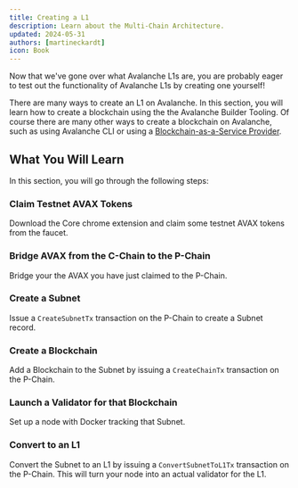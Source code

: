 ```yaml
---
title: Creating a L1
description: Learn about the Multi-Chain Architecture.
updated: 2024-05-31
authors: [martineckardt]
icon: Book
---
```


Now that we've gone over what Avalanche L1s are, you are probably eager to test out the functionality of Avalanche L1s by creating one yourself!

There are many ways to create an L1 on Avalanche. In this section, you will learn how to create a
blockchain using the the Avalanche Builder Tooling. Of course there are many other ways to create a
blockchain on Avalanche, such as using Avalanche CLI or using a [Blockchain-as-a-Service Provider](/integrations#Blockchain%20as%20a%20Service).

## What You Will Learn

In this section, you will go through the following steps:

<Steps>
<Step>

### Claim Testnet AVAX Tokens

Download the Core chrome extension and claim some testnet AVAX tokens from the faucet.

</Step>
<Step>

### Bridge AVAX from the C-Chain to the P-Chain

Bridge your the AVAX you have just claimed to the P-Chain.

</Step>
<Step>

### Create a Subnet

Issue a `CreateSubnetTx` transaction on the P-Chain to create a Subnet record.

</Step>
<Step>

### Create a Blockchain
Add a Blockchain to the Subnet by issuing a `CreateChainTx` transaction on the P-Chain.

</Step>
<Step>

### Launch a Validator for that Blockchain

Set up a node with Docker tracking that Subnet. 

</Step>
<Step>

### Convert to an L1

Convert the Subnet to an L1 by issuing a `ConvertSubnetToL1Tx` transaction on the P-Chain. This will
turn your node into an actual validator for the L1.

</Step>
</Steps>